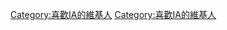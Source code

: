 {{Userbox-2
| border-c = pink
| border-s = 1
| id1-c    = white
| id1-s    = 15
| id1-fc   = pink
| id2-c    = white
| id2-s    = 15
| id2-fc   = pink
| info-c   = pink
| info-s   = 9
| info-fc  = white
| id1      = <span lang="zh" style="font-family: MS PGothic,宋体; ">{{lang|ja|IA}}</span>
| id2      = <span lang="zh" style="font-family: MS PGothic,宋体; ">{{lang|ja|羽}}</span>
| info     = 這個用戶喜歡'''[[IA -ARIA ON THE PLANETES-|<span style="color:white;">IA</span>]]'''。
}}<includeonly>

[[Category:喜歡IA的維基人]]

</includeonly><noinclude>

[[Category:喜歡IA的維基人]]

</noinclude>